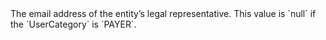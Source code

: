   

  
<ResponseField name="LegalRepresentativeEmail" type="string" >  
<FormatAValidEmailAddress />    
The email address of the entity’s legal representative.  
This value is `null` if the `UserCategory` is `PAYER`.  
</ResponseField>